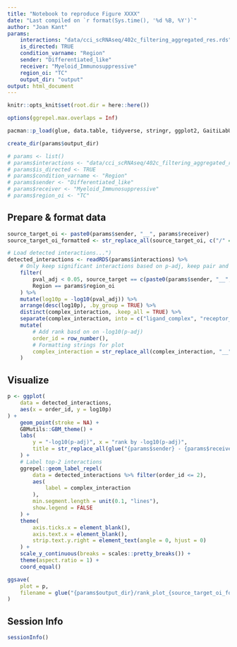 ```yaml
---
title: "Notebook to reproduce Figure XXXX"
date: "Last compiled on `r format(Sys.time(), '%d %B, %Y')`"
author: "Joan Kant"
params:
    interactions: "data/cci_scRNAseq/402c_filtering_aggregated_res.rds"
    is_directed: TRUE
    condition_varname: "Region"
    sender: "Differentiated_like"
    receiver: "Myeloid_Immunosuppressive"
    region_oi: "TC"
    output_dir: "output"
output: html_document
---
```


```r
knitr::opts_knit$set(root.dir = here::here())

options(ggrepel.max.overlaps = Inf)

pacman::p_load(glue, data.table, tidyverse, stringr, ggplot2, GaitiLabUtils, readxl, ggplot2, ggrastr, ggtext)

create_dir(params$output_dir)

# params <- list()
# params$interactions <- "data/cci_scRNAseq/402c_filtering_aggregated_res.rds"
# params$is_directed <- TRUE
# params$condition_varname <- "Region"
# params$sender <- "Differentiated_like"
# params$receiver <- "Myeloid_Immunosuppressive"
# params$region_oi <- "TC"
```

## Prepare & format data

```r
source_target_oi <- paste0(params$sender, "__", params$receiver)
source_target_oi_formatted <- str_replace_all(source_target_oi, c("/" = "_", " " = "_"))

# Load detected interactions...")
detected_interactions <- readRDS(params$interactions) %>%
    # Only keep significant interactions based on p-adj, keep pair and region of interest
    filter(
        pval_adj < 0.05, source_target == c(paste0(params$sender, "__", params$receiver)),
        Region == params$region_oi
    ) %>%
    mutate(log10p = -log10(pval_adj)) %>%
    arrange(desc(log10p), .by_group = TRUE) %>%
    distinct(complex_interaction, .keep_all = TRUE) %>%
    separate(complex_interaction, into = c("ligand_complex", "receptor_complex"), sep = "__", remove = FALSE) %>%
    mutate(
        # Add rank basd on on -log10(p-adj)
        order_id = row_number(),
        # Formatting strings for plot
        complex_interaction = str_replace_all(complex_interaction, "__", "-")
    )
```

## Visualize
```r
p <- ggplot(
    data = detected_interactions,
    aes(x = order_id, y = log10p)
) +
    geom_point(stroke = NA) +
    GBMutils::GBM_theme() +
    labs(
        y = "-log10(p-adj)", x = "rank by -log10(p-adj)",
        title = str_replace_all(glue("{params$sender} - {params$receiver}"), "_", "-"),
    ) +
    # Label top-2 interactions
    ggrepel::geom_label_repel(
        data = detected_interactions %>% filter(order_id <= 2),
        aes(
            label = complex_interaction
        ),
        min.segment.length = unit(0.1, "lines"),
        show.legend = FALSE
    ) +
    theme(
        axis.ticks.x = element_blank(),
        axis.text.x = element_blank(),
        strip.text.y.right = element_text(angle = 0, hjust = 0)
    ) +
    scale_y_continuous(breaks = scales::pretty_breaks()) +
    theme(aspect.ratio = 1) +
    coord_equal()

ggsave(
    plot = p,
    filename = glue("{params$output_dir}/rank_plot_{source_target_oi_formatted}_in_{params$region_oi}.pdf"), height = 15, width = 15
)
```

## Session Info
```r
sessionInfo()
```